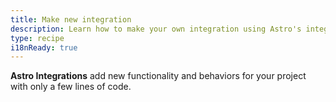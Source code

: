 ```yaml
---
title: Make new integration
description: Learn how to make your own integration using Astro's integration API.
type: recipe
i18nReady: true
---
```


**Astro Integrations** add new functionality and behaviors for your project with only a few lines of code.
